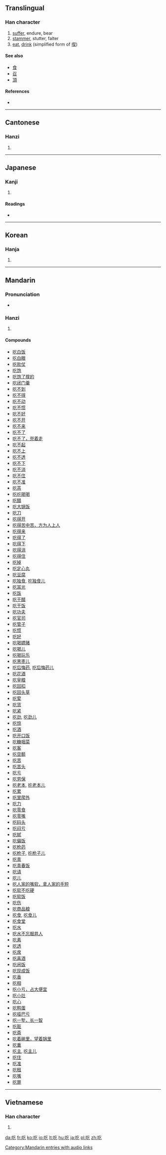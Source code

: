 {{also|喫}}
{{also|chi}}
==Translingual==

===Han character===
{{Han char|rn=30|rad=口|as=03|sn=6|four=6801<sub>7</sub>|canj=口人弓 (RON)}}

# [[suffer]], endure, bear
# [[stammer]], stutter, falter
# [[eat]], [[drink]] (simplified form of [[喫]])

====See also====
* [[食]]
* [[召]]
* [[頂]]

====References====
* {{Han ref|kx=0174.170|dkj=03280|dj=0387.100|hdz=10579.050|uh=5403|ud=21507|bh=A659|bd=42585}}

----

==Cantonese==

===Hanzi===
{{yue-hanzi|jyut=|y=hek3}}

# {{defn|Cantonese|sort=口03}}

----

==Japanese==

===Kanji===
{{ja-kanji|grade=|rs=口03}}

# {{defn|Japanese}}

====Readings====
* {{ja-readings|on=[[きつ]] (kitsu), [[こち]] (kochi)|kun=[[どもる]] (domoru)}}

----

==Korean==

===Hanja===
{{ko-hanja|hangeul=흘|rv=heul|mr=hŭl}}

# {{defn|Korean|sort=口03}}

----

==Mandarin==

===Pronunciation===
* {{audio|zh-chī.ogg|audio}}

===Hanzi===
{{cmn-hanzi|pin=[[chī]] ([[chi1]])|wg=ch'ih<sup>1</sup>}}

# {{defn|Mandarin|sort=口03}}

====Compounds====
* [[吃白饭]]
* [[吃白眼]]
* [[吃败仗]]
* [[吃饱]]
* [[吃饱了撑的]]
* [[吃闭门羹]]
* [[吃不到]]
* [[吃不得]]
* [[吃不动]]
* [[吃不惯]]
* [[吃不好]]
* [[吃不开]]
* [[吃不来]]
* [[吃不了]]
* [[吃不了，兜着走]]
* [[吃不起]]
* [[吃不上]]
* [[吃不透]]
* [[吃不下]]
* [[吃不消]]
* [[吃不住]]
* [[吃不准]]
* [[吃茶]]
* [[吃吃喝喝]]
* [[吃醋]]
* [[吃大锅饭]]
* [[吃刀]]
* [[吃得开]]
* [[吃得苦中苦，方为人上人]]
* [[吃得来]]
* [[吃得了]]
* [[吃得下]]
* [[吃得消]]
* [[吃得住]]
* [[吃掉]]
* [[吃定心丸]]
* [[吃豆腐]]
* [[吃独食]], [[吃独食儿]]
* [[吃耳光]]
* [[吃饭]]
* [[吃干醋]]
* [[吃干饭]]
* [[吃功夫]]
* [[吃官司]]
* [[吃管子]]
* [[吃惯]]
* [[吃好]]
* [[吃喝嫖赌]]
* [[吃喝儿]]
* [[吃喝玩乐]]
* [[吃黑枣儿]]
* [[吃后悔药]], [[吃后悔药儿]]
* [[吃花酒]]
* [[吃皇粮]]
* [[吃回扣]]
* [[吃回头草]]
* [[吃荤]]
* [[吃货]]
* [[吃紧]]
* [[吃劲]], [[吃劲儿]]
* [[吃惊]]
* [[吃酒]]
* [[吃开口饭]]
* [[吃糠咽菜]]
* [[吃客]]
* [[吃空额]]
* [[吃苦]]
* [[吃苦头]]
* [[吃亏]]
* [[吃劳保]]
* [[吃老本]], [[吃老本儿]]
* [[吃累]]
* [[吃里爬外]]
* [[吃力]]
* [[吃零食]]
* [[吃零嘴]]
* [[吃码头]]
* [[吃闷亏]]
* [[吃腻]]
* [[吃偏饭]]
* [[吃枪药]]
* [[吃枪子]], [[吃枪子儿]]
* [[吃青]]
* [[吃青春饭]]
* [[吃请]]
* [[吃儿]]
* [[吃人家的嘴软，拿人家的手短]]
* [[吃软不吃硬]]
* [[吃软饭]]
* [[吃伤]]
* [[吃商品粮]]
* [[吃食]], [[吃食儿]]
* [[吃食堂]]
* [[吃水]]
* [[吃水不忘掘井人]]
* [[吃素]]
* [[吃透]]
* [[吃席]]
* [[吃喜酒]]
* [[吃闲饭]]
* [[吃现成饭]]
* [[吃香]]
* [[吃相]]
* [[吃小亏，占大便宜]]
* [[吃小灶]]
* [[吃心]]
* [[吃鸭蛋]]
* [[吃哑巴亏]]
* [[吃一堑，长一智]]
* [[吃赃]]
* [[吃斋]]
* [[吃着碗里，望着锅里]]
* [[吃重]]
* [[吃主]], [[吃主儿]]
* [[吃住]]
* [[吃准]]
* [[吃租]]
* [[吃嘴]]
* [[吃罪]]

[[Category:Mandarin entries with audio links]]

----

==Vietnamese==

===Han character===
{{vi-hantu|[[cật]], [[khật]], [[hấc]], [[hất]], [[hớt]], [[ngát]], [[ngặt]], [[ngật]], [[ực]]|rs=口03}}

# {{defn|Vietnamese|sort=口03}}

[[da:吃]]
[[fr:吃]]
[[ko:吃]]
[[io:吃]]
[[lt:吃]]
[[hu:吃]]
[[ja:吃]]
[[pl:吃]]
[[zh:吃]]